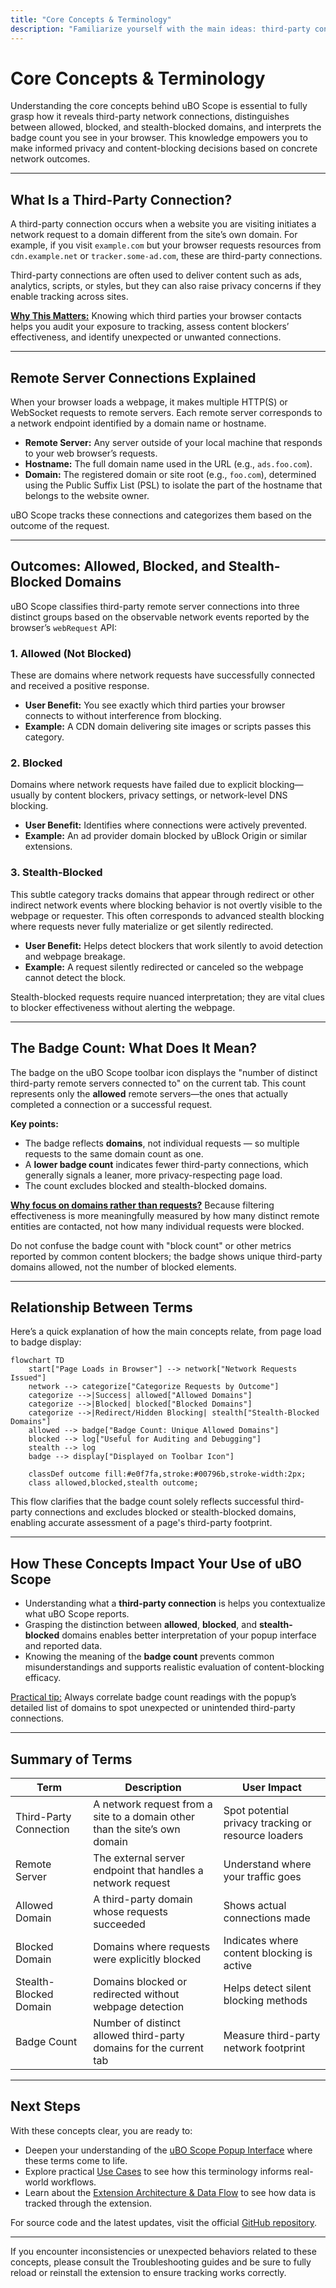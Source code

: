 ```yaml
---
title: "Core Concepts & Terminology"
description: "Familiarize yourself with the main ideas: third-party connection, remote server, allowed/blocked/stealth-blocked domain, and the badge count’s meaning. Learn how these observable outcomes relate to practical content-blocking and privacy decisions."
---
```


# Core Concepts & Terminology

Understanding the core concepts behind uBO Scope is essential to fully grasp how it reveals third-party network connections, distinguishes between allowed, blocked, and stealth-blocked domains, and interprets the badge count you see in your browser. This knowledge empowers you to make informed privacy and content-blocking decisions based on concrete network outcomes.

---

## What Is a Third-Party Connection?

A third-party connection occurs when a website you are visiting initiates a network request to a domain different from the site’s own domain. For example, if you visit `example.com` but your browser requests resources from `cdn.example.net` or `tracker.some-ad.com`, these are third-party connections.

Third-party connections are often used to deliver content such as ads, analytics, scripts, or styles, but they can also raise privacy concerns if they enable tracking across sites.

<u>**Why This Matters:**</u> Knowing which third parties your browser contacts helps you audit your exposure to tracking, assess content blockers’ effectiveness, and identify unexpected or unwanted connections.

---

## Remote Server Connections Explained

When your browser loads a webpage, it makes multiple HTTP(S) or WebSocket requests to remote servers. Each remote server corresponds to a network endpoint identified by a domain name or hostname.

- **Remote Server:** Any server outside of your local machine that responds to your web browser’s requests.
- **Hostname:** The full domain name used in the URL (e.g., `ads.foo.com`).
- **Domain:** The registered domain or site root (e.g., `foo.com`), determined using the Public Suffix List (PSL) to isolate the part of the hostname that belongs to the website owner.

uBO Scope tracks these connections and categorizes them based on the outcome of the request.

---

## Outcomes: Allowed, Blocked, and Stealth-Blocked Domains

uBO Scope classifies third-party remote server connections into three distinct groups based on the observable network events reported by the browser’s `webRequest` API:

### 1. Allowed (Not Blocked)

These are domains where network requests have successfully connected and received a positive response. 

- **User Benefit:** You see exactly which third parties your browser connects to without interference from blocking.
- **Example:** A CDN domain delivering site images or scripts passes this category.

### 2. Blocked

Domains where network requests have failed due to explicit blocking—usually by content blockers, privacy settings, or network-level DNS blocking.

- **User Benefit:** Identifies where connections were actively prevented.
- **Example:** An ad provider domain blocked by uBlock Origin or similar extensions.

### 3. Stealth-Blocked

This subtle category tracks domains that appear through redirect or other indirect network events where blocking behavior is not overtly visible to the webpage or requester. This often corresponds to advanced stealth blocking where requests never fully materialize or get silently redirected.

- **User Benefit:** Helps detect blockers that work silently to avoid detection and webpage breakage.
- **Example:** A request silently redirected or canceled so the webpage cannot detect the block.

<Note>
Stealth-blocked requests require nuanced interpretation; they are vital clues to blocker effectiveness without alerting the webpage.
</Note>

---

## The Badge Count: What Does It Mean?

The badge on the uBO Scope toolbar icon displays the "number of distinct third-party remote servers connected to" on the current tab. This count represents only the **allowed** remote servers—the ones that actually completed a connection or a successful request.

**Key points:**
- The badge reflects **domains**, not individual requests — so multiple requests to the same domain count as one.
- A **lower badge count** indicates fewer third-party connections, which generally signals a leaner, more privacy-respecting page load.
- The count excludes blocked and stealth-blocked domains.

<u>**Why focus on domains rather than requests?**</u> Because filtering effectiveness is more meaningfully measured by how many distinct remote entities are contacted, not how many individual requests were blocked.

<Warning>
Do not confuse the badge count with "block count" or other metrics reported by common content blockers; the badge shows unique third-party domains allowed, not the number of blocked elements.
</Warning>

---

## Relationship Between Terms

Here’s a quick explanation of how the main concepts relate, from page load to badge display:

```mermaid
flowchart TD
    start["Page Loads in Browser"] --> network["Network Requests Issued"]
    network --> categorize["Categorize Requests by Outcome"]
    categorize -->|Success| allowed["Allowed Domains"]
    categorize -->|Blocked| blocked["Blocked Domains"]
    categorize -->|Redirect/Hidden Blocking| stealth["Stealth-Blocked Domains"]
    allowed --> badge["Badge Count: Unique Allowed Domains"]
    blocked --> log["Useful for Auditing and Debugging"]
    stealth --> log
    badge --> display["Displayed on Toolbar Icon"]

    classDef outcome fill:#e0f7fa,stroke:#00796b,stroke-width:2px;
    class allowed,blocked,stealth outcome;
```

This flow clarifies that the badge count solely reflects successful third-party connections and excludes blocked or stealth-blocked domains, enabling accurate assessment of a page's third-party footprint.

---

## How These Concepts Impact Your Use of uBO Scope

- Understanding what a **third-party connection** is helps you contextualize what uBO Scope reports.
- Grasping the distinction between **allowed**, **blocked**, and **stealth-blocked** domains enables better interpretation of your popup interface and reported data.
- Knowing the meaning of the **badge count** prevents common misunderstandings and supports realistic evaluation of content-blocking efficacy.

<u>Practical tip:</u> Always correlate badge count readings with the popup’s detailed list of domains to spot unexpected or unintended third-party connections.

---

## Summary of Terms

| Term                 | Description                                                                 | User Impact                                      |
|----------------------|-----------------------------------------------------------------------------|--------------------------------------------------|
| Third-Party Connection | A network request from a site to a domain other than the site’s own domain   | Spot potential privacy tracking or resource loaders |
| Remote Server        | The external server endpoint that handles a network request                 | Understand where your traffic goes                 |
| Allowed Domain       | A third-party domain whose requests succeeded                                | Shows actual connections made                       |
| Blocked Domain       | Domains where requests were explicitly blocked                              | Indicates where content blocking is active         |
| Stealth-Blocked Domain | Domains blocked or redirected without webpage detection                     | Helps detect silent blocking methods                |
| Badge Count          | Number of distinct allowed third-party domains for the current tab          | Measure third-party network footprint               |

---

## Next Steps

With these concepts clear, you are ready to:
- Deepen your understanding of the [uBO Scope Popup Interface](https://docs.example.com/getting-started/first-run-and-validation/understanding-the-popup) where these terms come to life.
- Explore practical [Use Cases](https://docs.example.com/overview/product-intro/use-cases) to see how this terminology informs real-world workflows.
- Learn about the [Extension Architecture & Data Flow](https://docs.example.com/overview/foundation-architecture/high-level-architecture) to see how data is tracked through the extension.

For source code and the latest updates, visit the official [GitHub repository](https://github.com/gorhill/uBO-Scope).

---

<Info>
If you encounter inconsistencies or unexpected behaviors related to these concepts, please consult the Troubleshooting guides and be sure to fully reload or reinstall the extension to ensure tracking works correctly.
</Info>
